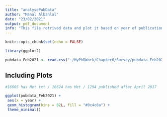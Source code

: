 ```yaml
---
title: "analysePubData"
author: "Manal Albahlal"
date: "23/02/2021"
output: pdf_document
info: "This file retrived data and plot it based on year of publications (shown in analysePubData.pdf). "
---
```


```r
knitr::opts_chunk$set(echo = FALSE)
```

```r
library(ggplot2)

```

```r
pubdata_Feb2021 <- read.csv("~/MyPhDWork/Chapter6/Survey/pubdata_Feb2021.csv", comment.char="#")

```


## Including Plots

```r
#16605 has Met txt / 16624 has Met / 1294 published after April 2017

ggplot(pubdata_Feb2021) +
 aes(x = year) +
 geom_histogram(bins = 82L, fill = "#0c4c8a") +
 theme_minimal()

```


